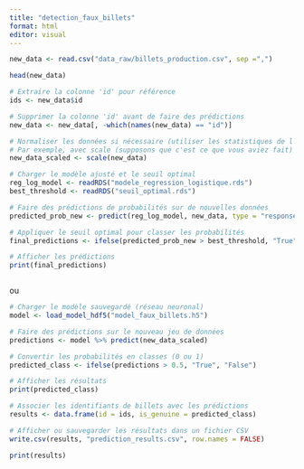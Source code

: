 ```yaml
---
title: "detection_faux_billets"
format: html
editor: visual
---
```


```r
new_data <- read.csv("data_raw/billets_production.csv", sep =",")
```


```r
head(new_data)
```

```r
# Extraire la colonne 'id' pour référence
ids <- new_data$id
```

```r
# Supprimer la colonne 'id' avant de faire des prédictions
new_data <- new_data[, -which(names(new_data) == "id")]
```

```r
# Normaliser les données si nécessaire (utiliser les statistiques de l'entraînement)
# Par exemple, avec scale (supposons que c'est ce que vous aviez fait)
new_data_scaled <- scale(new_data)
```


```r
# Charger le modèle ajusté et le seuil optimal
reg_log_model <- readRDS("modele_regression_logistique.rds")
best_threshold <- readRDS("seuil_optimal.rds")
```

```r
# Faire des prédictions de probabilités sur de nouvelles données
predicted_prob_new <- predict(reg_log_model, new_data, type = "response")
```

```r
# Appliquer le seuil optimal pour classer les probabilités
final_predictions <- ifelse(predicted_prob_new > best_threshold, "True", "False")
```

```r
# Afficher les prédictions
print(final_predictions)
```

```r

```


ou


```r
# Charger le modèle sauvegardé (réseau neuronal)
model <- load_model_hdf5("model_faux_billets.h5")

```

```r
# Faire des prédictions sur le nouveau jeu de données
predictions <- model %>% predict(new_data_scaled)

# Convertir les probabilités en classes (0 ou 1)
predicted_class <- ifelse(predictions > 0.5, "True", "False")

# Afficher les résultats
print(predicted_class)

```

```r
# Associer les identifiants de billets avec les prédictions
results <- data.frame(id = ids, is_genuine = predicted_class)

# Afficher ou sauvegarder les résultats dans un fichier CSV
write.csv(results, "prediction_results.csv", row.names = FALSE)

print(results)

```

